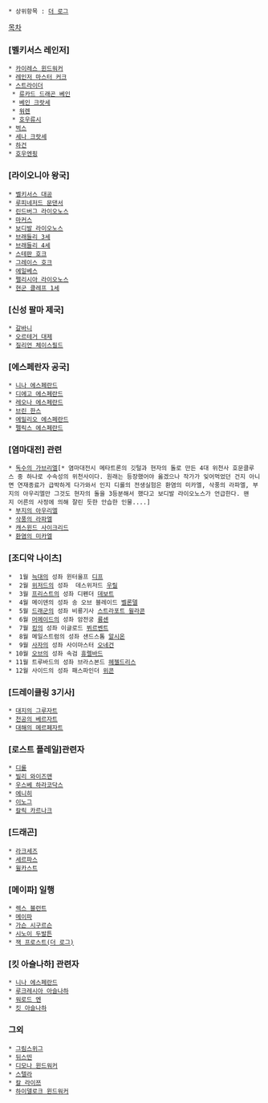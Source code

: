  * 상위항목 : [[더 로그]]

[[목차]]
=== [벨키서스 레인저] ===
 * [[카이레스 윈드워커]]
 * [[레인저 마스터 커크]]
 * [[스트라이더]]
  * [[류카드 드래곤 베인]]
  * [[베인 크랏세]]
  * [[워렌]]
  * [[호우류시]]
 * [[벅스]]
 * [[세나 크랏세]]
 * [[하건]]
 * [[호우엔핑]]
=== [라이오니아 왕국] ===
 * [[벨키서스 대공]]
 * [[루피네저드 문댄서]]
 * [[린드버그 라이오노스]]
 * [[마커스]]
 * [[보디발 라이오노스]]
 * [[브래들리 3세]]
 * [[브래들리 4세]]
 * [[스테판 호크]]
 * [[그레이스 호크]]
 * [[에일베스]]
 * [[펠리시아 라이오노스]]
 * [[현군 클레프 1세]]
=== [신성 팔마 제국] ===
 * [[갈바니]]
 * [[오르테거 대제]]
 * [[질리언 체이스필드]]
=== [에스페란자 공국] ===
 * [[니나 에스페란드]]
 * [[디에고 에스페란드]]
 * [[레오나 에스페란드]]
 * [[브린 한스]]
 * [[에밀리오 에스페란드]]
 * [[펠릭스 에스페란드]]
=== [염마대전] 관련 ===
 * [[독수의 가브리엘]][* 염마대전시 메타트론의 깃털과 현자의 돌로 만든 4대 위천사 호문클루스 중 하나로 수속성의 위천사이다. 원래는 등장했어야 옳겠으나 작가가 잊어먹었던 건지 아니면 연재종료가 급박하게 다가와서 인지 디롤의 전생실험은 환염의 미카엘, 삭풍의 라파엘, 부지의 아우리엘만 그것도 현자의 돌을 3등분해서 했다고 보디발 라이오노스가 언급한다. 왠지 어른의 사정에 의해 잘린 듯한 안습한 인물....]
 * [[부지의 아우리엘]]
 * [[삭풍의 라파엘]]
 * [[캐스윈드 사이크리드]]
 * [[환염의 미카엘]]
=== [조디악 나이츠] ===
 *  1월 [[늑대]]의 성좌 윈터울프 [[디프]]
 *  2월 [[위저드]]의 성좌  데스위저드 [[우릴]]
 *  3월 [[프리스트]]의 성좌 디펜더 [[데보트]]
 *  4월 메이덴의 성좌 송 오브 블레이드 [[벨론델]]
 *  5월 [[드래군]]의 성좌 비룡기사 [[스트라포트 윌라콘]]
 *  6월 [[머메이드]]의 성좌 암전궁 [[륭센]]
 *  7월 [[킹]]의 성좌 이글로드 [[뷔르벤트]]
 *  8월 메일스트럼의 성좌 샌드스톰 [[알시온]]
 *  9월 [[사자]]의 성좌 사이마스터 [[오네건]]
 * 10월 [[오브]]의 성좌 속검 [[휴렐바드]]
 * 11월 트루바드의 성좌 브라스본드 [[헤젤드리스]]
 * 12월 사이드의 성좌 패스파인더 [[위콘]]
=== [드레이클링 3기사] ===
 * [[대지의 그루자트]]
 * [[천공의 베르자트]]
 * [[대해의 메르페자트]]
=== [로스트 플레일]관련자 ===
 * [[디롤]]
 * [[빌리 와이즈맨]]
 * [[우스베 하라코닥스]]
 * [[에니히]]
 * [[이노그]]
 * [[칼릭 카르나크]]
=== [드래곤] ===
 * [[라크세즈]]
 * [[세르파스]]
 * [[윌카스트]]
=== [메이파] 일행 ===
 * [[렉스 블런트]]
 * [[메이파]]
 * [[가슨 시구르슨]]
 * [[시노이 두발튼]]
 * [[잭 프로스트(더 로그)]]
=== [킷 아슬나하] 관련자 ===
 * [[니나 에스페란드]]
 * [[루크레시아 아슬나하]]
 * [[워로드 엔]]
 * [[킷 아슬나하]]
=== 그외 ===
 * [[그림스위그]]
 * [[뒤스띤]]
 * [[디모나 윈드워커]]
 * [[스텔라]]
 * [[칼 라이쯔]]
 * [[하이델로크 윈드워커]]
